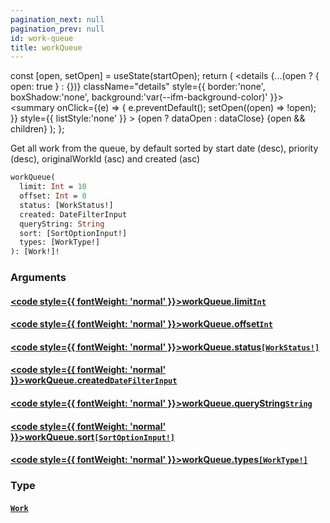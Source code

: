 ```yaml
---
pagination_next: null
pagination_prev: null
id: work-queue
title: workQueue
---
```









  const [open, setOpen] = useState(startOpen);
  return (
    <details {...(open ? { open: true } : {})} className="details" style={{ border:'none', boxShadow:'none', background:'var(--ifm-background-color)' }}>
      <summary
        onClick={(e) => {
          e.preventDefault();
          setOpen((open) => !open);
        }}
        style={{ listStyle:'none' }}
      >
      {open ? dataOpen : dataClose}
      </summary>
      {open && children}
    </details>
  );
};








Get all work from the queue, by default sorted by start date (desc), priority (desc), originalWorkId (asc) and created (asc)


```graphql
workQueue(
  limit: Int = 10
  offset: Int = 0
  status: [WorkStatus!]
  created: DateFilterInput
  queryString: String
  sort: [SortOptionInput!]
  types: [WorkType!]
): [Work!]!
```




### Arguments

#### [<code style={{ fontWeight: 'normal' }}>workQueue.<b>limit</b></code>](#)<Bullet />[`Int`](/schema/types/scalars/int.mdx) <Badge class="badge badge--secondary" text="scalar"/> 



#### [<code style={{ fontWeight: 'normal' }}>workQueue.<b>offset</b></code>](#)<Bullet />[`Int`](/schema/types/scalars/int.mdx) <Badge class="badge badge--secondary" text="scalar"/> 



#### [<code style={{ fontWeight: 'normal' }}>workQueue.<b>status</b></code>](#)<Bullet />[`[WorkStatus!]`](/schema/types/enums/work-status.mdx) <Badge class="badge badge--secondary" text="list"/> <Badge class="badge badge--secondary" text="enum"/> 



#### [<code style={{ fontWeight: 'normal' }}>workQueue.<b>created</b></code>](#)<Bullet />[`DateFilterInput`](/schema/types/inputs/date-filter-input.mdx) <Badge class="badge badge--secondary" text="input"/> 



#### [<code style={{ fontWeight: 'normal' }}>workQueue.<b>queryString</b></code>](#)<Bullet />[`String`](/schema/types/scalars/string.mdx) <Badge class="badge badge--secondary" text="scalar"/> 



#### [<code style={{ fontWeight: 'normal' }}>workQueue.<b>sort</b></code>](#)<Bullet />[`[SortOptionInput!]`](/schema/types/inputs/sort-option-input.mdx) <Badge class="badge badge--secondary" text="list"/> <Badge class="badge badge--secondary" text="input"/> 



#### [<code style={{ fontWeight: 'normal' }}>workQueue.<b>types</b></code>](#)<Bullet />[`[WorkType!]`](/schema/types/enums/work-type.mdx) <Badge class="badge badge--secondary" text="list"/> <Badge class="badge badge--secondary" text="enum"/> 



### Type

#### [`Work`](/schema/types/objects/work.mdx) <Badge class="badge badge--secondary" text="object"/> 







